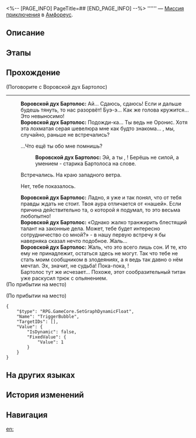 <%-- [PAGE_INFO]
PageTitle=##
[END_PAGE_INFO] --%>
{{Дополнить|Диалоги.}}
{{Миссия Инфобокс
|id              = 3040000
|Название        = 
|Изображение     = Миссия .png
|Тип             = Миссия приключения
|Событие         = 
|Глава           = 
|Условия         = Завершена [[Миссия Освоения]] «[[О время, пронеси меня через тысячи лет]]»
|Персонажи       = Воровской дух Бартолос; Первопроходец
|СтартЛокация    = [[Амфореус]] — [[Поющий берег Стиксия]]
|Мир             = Амфореус
|Предыдущая      = 
|Следующая       = 
|Награды         = Звёздный нефрит*40; Беспорядочная амброзия*60
}}
'''''' — [[Миссия приключения]] в [[Амфореус]].

==Описание==
{{Описание|<!--официальное описание из Перекрёстка судеб-->}}

==Этапы==


==Прохождение==
{{Дополнить}}

;(Поговорите с Воровской дух Бартолос)
----
:'''Воровской дух Бартолос:''' Ай... Сдаюсь, сдаюсь! Если и дальше будешь тянуть, то нас разорвёт! Буэ-э... Как же голова кружится... Это невыносимо!
:'''Воровской дух Бартолос:''' Подожди-ка... Ты ведь не {{MC|ж=жрица|м=жрец}} Оронис. Хотя эта лохматая серая шевелюра мне как будто знакома... {{MC|ж=Очаровательная госпожа|м=Красавец-господин}}, мы, случайно, раньше не встречались?
:{{Диалог|Стрелка}} ...Что ещё ты обо мне помнишь?
::'''Воровской дух Бартолос:''' Эй, а ты {{MC|ж=хитра|м=хитёр}}, {{MC|ж=подруга|м=друг}}! Берёшь не силой, а умением - {{MC|ж=поймала|м=поймал}} старика Бартолоса на слове.
:{{Диалог|Стрелка}} Встречались. На краю западного ветра.
:{{Диалог|Стрелка}} Нет, тебе показалось.
:'''Воровской дух Бартолос:''' Ладно, я уже и так понял, что от тебя правды ждать не стоит. Твоя аура отличается от «нашей». Если причина действительно та, о которой я подумал, то это весьма любопытно!
:'''Воровской дух Бартолос:''' «Однако жалко транжирить блестящий талант на законные дела. Может, тебе будет интересно сотрудничество со мной?» - в нашу первую встречу я бы наверняка сказал нечто подобное. Жаль...
:'''Воровской дух Бартолос:''' Жаль, что это всего лишь сон. И те, кто ему не принадлежит, остаться здесь не могут. Так что тебе не стать моим сообщником в злодеяниях, а я ведь так давно о нём мечтал. Эх, значит, не судьба! Пока-пока, {{MC|ж=моя таинственная подруга|м=мой таинственный друг}}!
:Бартолос тут же исчезает... Похоже, этот сообразительный титан уже раскусил трюк с опьянением.
;(По прибытии на место)

;(По прибытии на место)
<pre>{
	"$type": "RPG.GameCore.SetGraphDynamicFloat",
	"Name": "TriggerBubble",
	"TargetIDs": [],
	"Value": {
		"IsDynamic": false,
		"FixedValue": {
			"Value": 1
		}
	}
}</pre>
{{Диалог Конец}}

==На других языках==
{{На других языках
|en   = 
|zhs  = 
|zht  = 
|ja   = 
|ko   = 
|es   = 
|fr   = 
|ru   = 
|th   = 
|vi   = 
|de   = 
|id   = 
|pt   = 
}}

==История изменений==
{{История изменений|3.5}}

==Навигация==
{{Миссия приключения Навбокс|Глава }}

[[en:]]
